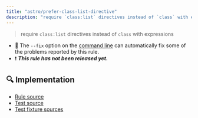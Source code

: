 ```yaml
---
title: "astro/prefer-class-list-directive"
description: "require `class:list` directives instead of `class` with expressions"
---
```


> require `class:list` directives instead of `class` with expressions

- 🔧 The `--fix` option on the [command line](https://eslint.org/docs/user-guide/command-line-interface#fixing-problems) can automatically fix some of the problems reported by this rule.
- ❗ <badge text="This rule has not been released yet." vertical="middle" type="error"> **_This rule has not been released yet._** </badge>



## 🔍 Implementation

- [Rule source](https://github.com/ota-meshi/eslint-plugin-astro/blob/main/src/rules/prefer-class-list-directive.ts)
- [Test source](https://github.com/ota-meshi/eslint-plugin-astro/blob/main/tests/src/rules/prefer-class-list-directive.ts)
- [Test fixture sources](https://github.com/ota-meshi/eslint-plugin-astro/tree/main/tests/fixtures/rules/prefer-class-list-directive)
